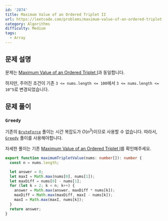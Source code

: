 ```yaml
---
id: '2874'
title: Maximum Value of an Ordered Triplet II
url: https://leetcode.com/problems/maximum-value-of-an-ordered-triplet-ii
category: Algorithms
difficulty: Medium
tags:
  - Array
---
```


## 문제 설명

문제는 [Maximum Value of an Ordered Triplet I](/solutions/leetcode/2873)과 동일합니다.

하지만, 주어진 조건이 기존 `3 <= nums.length <= 100`에서 `3 <= nums.length <= 10^5`로 변경되었습니다.

## 문제 풀이

### `Greedy`

기존의 [`BruteForce`](/solutions/leetcode/2873#brute-force) 풀이는 시간 복잡도가 $O(n^3)$이므로 사용할 수 없습니다.
따라서, [`Greedy`](/solutions/leetcode/2873#greedy) 풀이를 사용해야합니다.

자세한 풀이는 기존 [Maximum Value of an Ordered Triplet I](/solutions/leetcode/2873)를 확인해주세요.

```typescript showLineNumbers
export function maximumTripletValue(nums: number[]): number {
  const n = nums.length;

  let answer = 0;
  let maxI = Math.max(nums[0], nums[1]);
  let maxDiff = nums[0] - nums[1];
  for (let k = 2; k < n; k++) {
    answer = Math.max(answer, maxDiff * nums[k]);
    maxDiff = Math.max(maxDiff, maxI - nums[k]);
    maxI = Math.max(maxI, nums[k]);
  }
  return answer;
}
```
